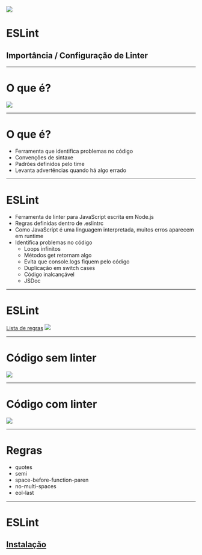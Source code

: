 

<Block>
  <Block centralized>
    <Image
      src="https://seeklogo.com/images/E/eslint-logo-DDFB6EBCF6-seeklogo.com.png"
      height={300}
      width={300}
    />
  </Block>
  <h1>ESLint</h1>
  <h2>Importância / Configuração de Linter</h2>
</Block>

---

<Block>
  <h1>O que é?</h1>
  <Block centralized>
    <Image
      src="https://media4.giphy.com/media/8rtbZnQ5yH2XtKHB3q/giphy.gif?cid=ecf05e47t8yjohs2lt8cuthsu33affthwfdheyttlkxm4jzx&rid=giphy.gif&ct=g"
      height={600}
      width={600}
    />
  </Block>
</Block>

---

# O que é?

- Ferramenta que identifica problemas no código
- Convenções de sintaxe
- Padrões definidos pelo time
- Levanta advertências quando há algo errado

---

# ESLint

- Ferramenta de linter para JavaScript escrita em Node.js
- Regras definidas dentro de .eslintrc
- Como JavaScript é uma linguagem interpretada, muitos erros aparecem em runtime
- Identifica problemas no código
  - Loops infinitos
  - Métodos get retornam algo
  - Evita que console.logs fiquem pelo código
  - Duplicação em switch cases
  - Código inalcançável
  - JSDoc

---

# ESLint
[Lista de regras](https://eslint.org/docs/rules/)
<Image
  src="https://i.ibb.co/FVgBjsN/Screen-Shot-2022-02-14-at-18-22-03.png"
/>

---

# Código sem linter
<Block centralized>
  <Image
    src="https://i.ibb.co/Dr0c4Zq/Screen-Shot-2022-02-14-at-18-58-38.png"
    height={500}
    width={1200}
  />
</Block>

---

# Código com linter
<Block centralized>
  <Image
    src="https://i.ibb.co/VgzV54r/Screen-Shot-2022-02-14-at-19-02-43.png"
    height={500}
    width={1200}
  />
</Block>

---

# Regras
- quotes
- semi
- space-before-function-paren
- no-multi-spaces
- eol-last

---

# ESLint
## [Instalação](https://eslint.org/docs/user-guide/getting-started)
